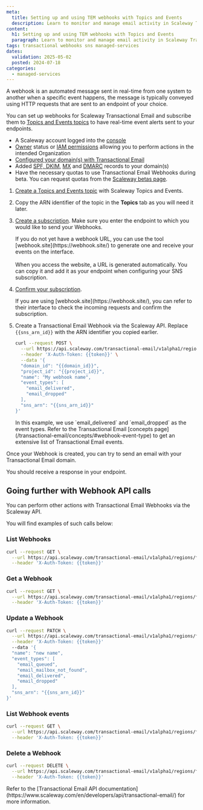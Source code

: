 ```yaml
---
meta:
  title: Setting up and using TEM webhooks with Topics and Events
  description: Learn to monitor and manage email activity in Scaleway Transactional Email.
content:
  h1: Setting up and using TEM webhooks with Topics and Events
  paragraph: Learn to monitor and manage email activity in Scaleway Transactional Email.
tags: transactional webhooks sns managed-services
dates:
  validation: 2025-05-02
  posted: 2024-07-18
categories:
  - managed-services
---
```




A webhook is an automated message sent in real-time from one system to another when a specific event happens, the message is typically conveyed using HTTP requests that are sent to an endpoint of your choice.

You can set up webhooks for Scaleway Transactional Email and subscribe them to [Topics and Events topics](/topics-and-events/how-to/create-manage-topics/) to have real-time event alerts sent to your endpoints.

<Requirements />

- A Scaleway account logged into the [console](https://console.scaleway.com)
- [Owner](/iam/concepts/#owner) status or [IAM permissions](/iam/concepts/#permission) allowing you to perform actions in the intended Organization
- [Configured your domain(s) with Transactional Email](/transactional-email/how-to/configure-domain-with-transactional-email/)
- Added [SPF, DKIM](/transactional-email/how-to/add-spf-dkim-records-to-your-domain/), [MX](/transactional-email/how-to/add-mx-record-to-your-domain/) and [DMARC](/transactional-email/how-to/add-dmarc-record/) records to your domain(s)
- Have the necessary quotas to use Transactional Email Webhooks during beta. You can request quotas from the [Scaleway betas page](https://www.scaleway.com/fr/betas/#email-webhooks).

1. [Create a Topics and Events topic](/topics-and-events/how-to/create-manage-topics/#how-to-create-a-topic) with Scaleway Topics and Events.

2. Copy the ARN identifier of the topic in the **Topics** tab as you will need it later.

3. [Create a subscription](/topics-and-events/how-to/create-manage-subscriptions/#how-to-create-a-subscription). Make sure you enter the endpoint to which you would like to send your Webhooks.

    <Message type="tip">
     If you do not yet have a webhook URL, you can use the tool [webhook.site](https://webhook.site/) to generate one and receive your events on the interface. <br /><br />
     When you access the website, a URL is generated automatically. You can copy it and add it as your endpoint when configuring your SNS subscription.
     <Lightbox image={image} alt="" />
    </Message>

4. [Confirm your subscription](/topics-and-events/how-to/create-manage-subscriptions/#how-to-confirm-an-http-or-https-subscription).

    <Message type="tip">
     If you are using [webhook.site](https://webhook.site/), you can refer to their interface to check the incoming requests and confirm the subscription.
    </Message>

5. Create a Transactional Email Webhook via the Scaleway API. Replace `{{sns_arn_id}}` with the ARN identifier you copied earlier.
    ```bash
    curl --request POST \
      --url https://api.scaleway.com/transactional-email/v1alpha1/regions/fr-par/webhooks \
      --header 'X-Auth-Token: {{token}}' \
      --data '{
      "domain_id": "{{domain_id}}",
      "project_id": "{{project_id}}",
      "name": "My webhook name",
      "event_types": [
        "email_delivered",
        "email_dropped"
      ],
      "sns_arn": "{{sns_arn_id}}"
    }'
    ```

    <Message type="tip">
      In this example, we use `email_delivered` and `email_dropped` as the event types. Refer to the Transactional Email [concepts page](/transactional-email/concepts/#webhook-event-type) to get an extensive list of Transactional Email events.
    </Message>

Once your Webhook is created, you can try to send an email with your Transactional Email domain.

You should receive a response in your endpoint.

## Going further with Webhook API calls

You can perform other actions with Transactional Email Webhooks via the Scaleway API.

You will find examples of such calls below:

### List Webhooks

```bash
curl --request GET \
  --url https://api.scaleway.com/transactional-email/v1alpha1/regions/fr-par/webhooks \
  --header 'X-Auth-Token: {{token}}'
```
### Get a Webhook

```bash
curl --request GET \
  --url https://api.scaleway.com/transactional-email/v1alpha1/regions/fr-par/webhooks/{{webhook_id}} \
  --header 'X-Auth-Token: {{token}}'
```
### Update a Webhook

```bash
curl --request PATCH \
  --url https://api.scaleway.com/transactional-email/v1alpha1/regions/fr-par/webhooks/{{webhook_id}} \
  --header 'X-Auth-Token: {{token}}'
  --data '{
  "name": "new name",
  "event_types": [
    "email_queued",
    "email_mailbox_not_found",
    "email_delivered",
    "email_dropped"
  ],
  "sns_arn": "{{sns_arn_id}}"
}'
```
### List Webhook events

```bash
curl --request GET \
  --url https://api.scaleway.com/transactional-email/v1alpha1/regions/fr-par/webhooks/{{webhook_id}}/events \
  --header 'X-Auth-Token: {{token}}'
```

### Delete a Webhook

```bash
curl --request DELETE \
  --url https://api.scaleway.com/transactional-email/v1alpha1/regions/fr-par/webhooks/{{webhook_id}} \
  --header 'X-Auth-Token: {{token}}'
```

<Message type="tip">
  Refer to the [Transactional Email API documentation](https://www.scaleway.com/en/developers/api/transactional-email/) for more information.
</Message>